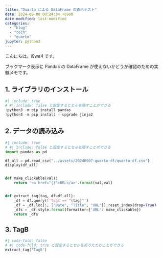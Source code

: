 ```yaml
---
title: "Quarto による DataFrame の表示テスト"
date: 2024-09-08 00:24:34 +0900
date-modified: last-modified
categories:
  - "blog"
  - "tech"
  - "quarto"
jupyter: python3
---
```


こんにちは。i9wa4 です。

ブックマーク表示に Pandas の DataFrame が使えないかどうか確認のための実験メモです。

## 1. ライブラリのインストール

```python
#| include: true
# #| include: false と設定するとセルを隠すことができる
!python3 -m pip install pandas
!python3 -m pip install --upgrade jinja2
```

## 2. データの読み込み

```python
#| include: true
# #| include: false と設定するとセルを隠すことができる
import pandas as pd

df_all = pd.read_csv("../assets/20240907-quarto-df/quarto-df.csv")
display(df_all)


def make_clickable(val):
    return '<a href="{}">URL</a>'.format(val,val)


def extract_tag(tag, df=df_all):
    _df = df.query(f'Tags == "{tag}"')
    _df = _df.loc[:, ["Date", "Title", "URL"]].reset_index(drop=True)
    _dfs = _df.style.format(formatter={'URL': make_clickable})
    return _dfs
```

## 3. TagB

```python
#| code-fold: false
# #| code-fold: true と設定するとセルを折りたたむことができる
extract_tag('TagB')
```
